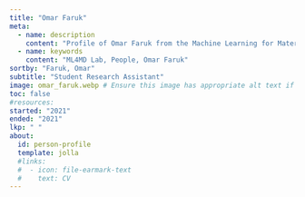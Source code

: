 ```yaml
---
title: "Omar Faruk"
meta:
  - name: description
    content: "Profile of Omar Faruk from the Machine Learning for Materials Design (ML4MD) Lab."
  - name: keywords
    content: "ML4MD Lab, People, Omar Faruk"
sortby: "Faruk, Omar"
subtitle: "Student Research Assistant"
image: omar_faruk.webp # Ensure this image has appropriate alt text if used directly in content
toc: false
#resources: 
started: "2021"
ended: "2021"
lkp: " "
about:
  id: person-profile
  template: jolla
  #links:
  #  - icon: file-earmark-text
  #    text: CV
---
```


:::{#person-profile}
:::

<!---
## Biography
## Experience
## Education
-->
